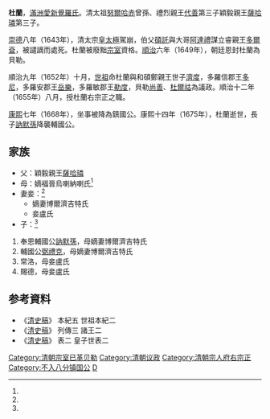 {{Manchu name|[[爱新觉罗氏|爱新觉罗]]}}
'''杜蘭'''{{BD|1633年|9月11日（天聰七年八月初九）<ref name=ax>《[[愛新覺羅宗譜|愛新覺羅宗譜]]》乙冊，3511頁。</ref>|1675年|6月9日（康熙十四年五月十六）<ref name=ax/>|catIdx=D}}，[[滿洲|滿洲]][[愛新覺羅氏|愛新覺羅氏]]。清太祖[[努爾哈赤|努爾哈赤]]曾孫、禮烈親王[[代善|代善]]第三子穎毅親王[[薩哈璘|薩哈璘]]第三子。

[[崇德|崇德]]八年（1643年），清太宗[[皇太極|皇太極]]駕崩，伯父[[碩託|碩託]]與大哥[[阿達禮|阿達禮]]謀立睿親王[[多爾袞|多爾袞]]，被譴謫而處死。杜蘭被廢黜[[宗室|宗室]]資格。[[順治|順治]]六年（1649年），朝廷恩封杜蘭為貝勒。

順治九年（1652年）十月，[[清世祖|世祖]]命杜蘭與和碩鄭親王世子[[濟度|濟度]]，多羅信郡王[[多尼|多尼]]，多羅安郡王[[岳樂|岳樂]]，多羅敏郡王[[勒度|勒度]]，貝勒[[尚善|尚善]]、[[杜爾祜|杜爾祜]]為議政。順治十二年（1655年）八月，授杜蘭右宗正之職。

[[康熙|康熙]]七年（1668年），坐事被降為鎮國公。康熙十四年（1675年），杜蘭逝世，長子[[訥默孫|訥默孫]]降襲輔國公。

==家族==
*父：穎毅親王[[薩哈璘|薩哈璘]]
*母：嫡福晉烏喇納喇氏<ref name=ax/>
*妻妾：<ref name=ax/>
**嫡妻博爾濟吉特氏
**妾盧氏
*子：<ref name=ax/>
#奉恩輔國公[[訥默孫|訥默孫]]，母嫡妻博爾濟吉特氏
#輔國公[[弼禮克|弼禮克]]，母嫡妻博爾濟吉特氏
#常洛，母妾盧氏
#賜德，母妾盧氏

==参考資料 ==
{{reflist}}
* 《[[清史稿|清史稿]]》 本紀五 世祖本紀二
* 《[[清史稿|清史稿]]》 列傳三 諸王二
* 《[[清史稿|清史稿]]》 表二 皇子世表二

{{清朝官员小作品}}
[[Category:清朝宗室已革贝勒|Category:清朝宗室已革贝勒]]
[[Category:清朝议政|Category:清朝议政]]
[[Category:清朝宗人府右宗正|Category:清朝宗人府右宗正]]
[[Category:不入八分镇国公|Category:不入八分镇国公]]
[[Category:愛新覺羅氏|D]]